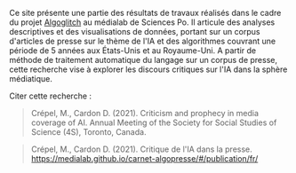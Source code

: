 Ce site présente une partie des résultats de travaux réalisés dans le cadre du projet  [Algoglitch](https://medialab.sciencespo.fr/activites/algoglitch/) au médialab de Sciences Po. Il articule des analyses descriptives et des visualisations de données, portant sur un corpus d'articles de presse sur le thème de l'IA et des algorithmes couvrant une période de 5 années aux États-Unis et au Royaume-Uni. A partir de méthode de traitement automatique du langage sur un corpus de presse, cette recherche vise à explorer les discours critiques sur l'IA dans la sphère médiatique. 

Citer cette recherche : 
> Crépel, M., Cardon D. (2021). Criticism and prophecy in media coverage of AI. Annual Meeting of the Society for Social Studies of Science (4S), Toronto, Canada.

> Crépel, M., Cardon D. (2021). Critique de l'IA dans la presse. https://medialab.github.io/carnet-algopresse/#/publication/fr/
